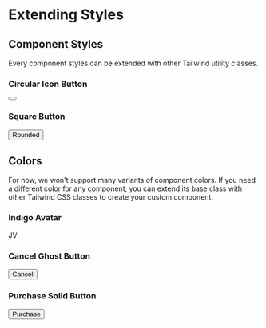 
<Meta title="FAQ/Extending Styles" />

# Extending Styles

## Component Styles

Every component styles can be extended with other Tailwind utility classes.

### Circular Icon Button

<Canvas>
  <button type="button" class="btn btn-icon btn-solid btn-primary rounded-full">
    <svg
      fill="none"
      stroke="currentColor"
      viewBox="0 0 24 24"
      xmlns="http://www.w3.org/2000/svg"
    >
      <path
        stroke-linecap="round"
        stroke-linejoin="round"
        stroke-width="2"
        d="M4 6h16M4 12h16M4 18h16"
      ></path>
    </svg>
  </button>
</Canvas>

### Square Button

<Canvas>
  <button class="btn btn-solid btn-primary rounded-none">Rounded</button>
</Canvas>

## Colors

For now, we won't support many variants of component colors.
If you need a different color for any component, you can extend its base class with other Tailwind CSS classes to create your custom component.

### Indigo Avatar

<Canvas withControls="true">
  <div class="avatar avatar-md bg-indigo-500 text-white">JV</div>
</Canvas>

### Cancel Ghost Button

<Canvas>
  <button
    type="button"
    class="btn text-red-500 hover:bg-high-light focus:outline-none focus:ring-2 focus:ring-red-200 active:bg-high-dark"
  >
    Cancel
  </button>
</Canvas>

### Purchase Solid Button

<Canvas>
  <button
    type="button"
    class="btn bg-emerald-500 text-white hover:bg-emerald-600 focus:outline-none focus:ring-2 focus:ring-emerald-300 active:bg-emerald-700"
  >
    Purchase
  </button>
</Canvas>
